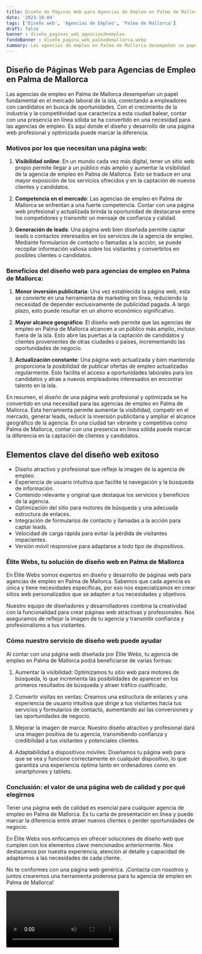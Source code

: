 ```yaml
---
title: Diseño de Páginas Web para Agencias de Empleo en Palma de Mallorca
date: '2023-10-04'
tags: ['Diseño web', 'Agencias de Empleo', 'Palma de Mallorca']
draft: false
banner : diseño_paginas_web_agenciasdeempleo
fondoBanner : diseño_pagina_web_palmademallorca.webp
summary: Las agencias de empleo en Palma de Mallorca desempeñan un papel fundamental en el mercado laboral de la isla, conectando a empleadores con candidatos en busca de oportunidades. Con el crecimiento de la industria y la competitividad que caracteriza a esta ciudad balear, contar con una presencia en línea sólida se ha convertido en una necesidad para las agencias de empleo. Es aquí donde el diseño y desarrollo de una página web profesional y optimizada puede marcar la diferencia.
---
```


## Diseño de Páginas Web para Agencias de Empleo en Palma de Mallorca

Las agencias de empleo en Palma de Mallorca desempeñan un papel fundamental en el mercado laboral de la isla, conectando a empleadores con candidatos en busca de oportunidades. Con el crecimiento de la industria y la competitividad que caracteriza a esta ciudad balear, contar con una presencia en línea sólida se ha convertido en una necesidad para las agencias de empleo. Es aquí donde el diseño y desarrollo de una página web profesional y optimizada puede marcar la diferencia.

### Motivos por los que necesitan una página web:

1. **Visibilidad online**: En un mundo cada vez más digital, tener un sitio web propio permite llegar a un público más amplio y aumentar la visibilidad de la agencia de empleo en Palma de Mallorca. Esto se traduce en una mayor exposición de los servicios ofrecidos y en la captación de nuevos clientes y candidatos.

2. **Competencia en el mercado**: Las agencias de empleo en Palma de Mallorca se enfrentan a una fuerte competencia. Contar con una página web profesional y actualizada brinda la oportunidad de destacarse entre los competidores y transmitir un mensaje de confianza y calidad.

3. **Generación de leads**: Una página web bien diseñada permite captar leads o contactos interesados en los servicios de la agencia de empleo. Mediante formularios de contacto o llamadas a la acción, se puede recopilar información valiosa sobre los visitantes y convertirlos en posibles clientes o candidatos.

### Beneficios del diseño web para agencias de empleo en Palma de Mallorca:

1. **Menor inversión publicitaria**: Una vez establecida la página web, esta se convierte en una herramienta de marketing en línea, reduciendo la necesidad de depender exclusivamente de publicidad pagada. A largo plazo, esto puede resultar en un ahorro económico significativo.

2. **Mayor alcance geográfico**: El diseño web permite que las agencias de empleo en Palma de Mallorca alcancen a un público más amplio, incluso fuera de la isla. Esto abre las puertas a la captación de candidatos y clientes provenientes de otras ciudades o países, incrementando las oportunidades de negocio.

3. **Actualización constante**: Una página web actualizada y bien mantenida proporciona la posibilidad de publicar ofertas de empleo actualizadas regularmente. Esto facilita el acceso a oportunidades laborales para los candidatos y atrae a nuevos empleadores interesados en encontrar talento en la isla.

En resumen, el diseño de una página web profesional y optimizada se ha convertido en una necesidad para las agencias de empleo en Palma de Mallorca. Esta herramienta permite aumentar la visibilidad, competir en el mercado, generar leads, reducir la inversión publicitaria y ampliar el alcance geográfico de la agencia. En una ciudad tan vibrante y competitiva como Palma de Mallorca, contar con una presencia en línea sólida puede marcar la diferencia en la captación de clientes y candidatos.

<GifSeo />

<Cta />

## Elementos clave del diseño web exitoso

- Diseño atractivo y profesional que refleje la imagen de la agencia de empleo.
- Experiencia de usuario intuitiva que facilite la navegación y la búsqueda de información.
- Contenido relevante y original que destaque los servicios y beneficios de la agencia.
- Optimización del sitio para motores de búsqueda y una adecuada estructura de enlaces.
- Integración de formularios de contacto y llamadas a la acción para captar leads.
- Velocidad de carga rápida para evitar la pérdida de visitantes impacientes.
- Versión móvil responsive para adaptarse a todo tipo de dispositivos.

### Élite Webs, tu solución de diseño web en Palma de Mallorca

En Élite Webs somos expertos en diseño y desarrollo de páginas web para agencias de empleo en Palma de Mallorca. Sabemos que cada agencia es única y tiene necesidades específicas, por eso nos especializamos en crear sitios web personalizados que se adapten a tus necesidades y objetivos.

Nuestro equipo de diseñadores y desarrolladores combina la creatividad con la funcionalidad para crear páginas web atractivas y profesionales. Nos aseguramos de reflejar la imagen de tu agencia y transmitir confianza y profesionalismo a tus visitantes.

### Cómo nuestro servicio de diseño web puede ayudar

Al contar con una página web diseñada por Élite Webs, tu agencia de empleo en Palma de Mallorca podrá beneficiarse de varias formas:

1. Aumentar la visibilidad: Optimizamos tu sitio web para motores de búsqueda, lo que incrementa las posibilidades de aparecer en los primeros resultados de búsqueda y atraer tráfico cualificado.

2. Convertir visitas en ventas: Creamos una estructura de enlaces y una experiencia de usuario intuitiva que dirige a tus visitantes hacia tus servicios y formularios de contacto, aumentando así las conversiones y las oportunidades de negocio.

3. Mejorar la imagen de marca: Nuestro diseño atractivo y profesional dará una imagen positiva de tu agencia, transmitiendo confianza y credibilidad a tus visitantes y potenciales clientes.

4. Adaptabilidad a dispositivos móviles: Diseñamos tu página web para que se vea y funcione correctamente en cualquier dispositivo, lo que garantiza una experiencia óptima tanto en ordenadores como en smartphones y tablets.

### Conclusión: el valor de una página web de calidad y por qué elegirnos

Tener una página web de calidad es esencial para cualquier agencia de empleo en Palma de Mallorca. Es tu carta de presentación en línea y puede marcar la diferencia entre atraer nuevos clientes o perder oportunidades de negocio.

En Élite Webs nos enfocamos en ofrecer soluciones de diseño web que cumplen con los elementos clave mencionados anteriormente. Nos destacamos por nuestra experiencia, atención al detalle y capacidad de adaptarnos a las necesidades de cada cliente.

No te conformes con una página web genérica. ¡Contacta con nosotros y juntos crearemos una herramienta poderosa para tu agencia de empleo en Palma de Mallorca!

<Video />

<CtaBot job='Agencias de Empleo' city='Palma de Mallorca'/>

<Gmaps query='Palma de Mallorca+españa+maps' />